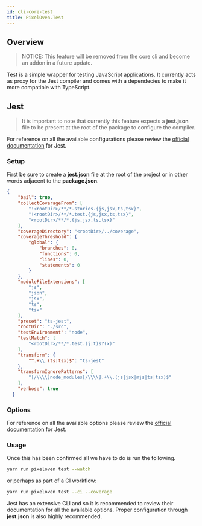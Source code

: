 ```yaml
---
id: cli-core-test
title: PixelOven.Test
---
```


## Overview
> NOTICE: This feature will be removed from the core cli and become an addon in a future update.

Test is a simple wrapper for testing JavaScript applications. It currently acts as proxy for the Jest compiler and comes with a dependecies to make it more compatible with TypeScript.

## Jest
> It is important to note that currently this feature expects a **jest.json** file to be present at the root of the package to configure the compiler.

For reference on all the available configurations please review the [official documentation](https://jestjs.io/) for Jest. 

### Setup
First be sure to create a **jest.json** file at the root of the project or in other words adjacent to the **package.json**.
```json
{
    "bail": true,
    "collectCoverageFrom": [
        "!<rootDir>/**/*.stories.{js,jsx,ts,tsx}",
        "!<rootDir>/**/*.test.{js,jsx,ts,tsx}",
        "<rootDir>/**/*.{js,jsx,ts,tsx}"
    ],
    "coverageDirectory": "<rootDir>/../coverage",
    "coverageThreshold": {
        "global": {
            "branches": 0,
            "functions": 0,
            "lines": 0,
            "statements": 0
        }
    },
    "moduleFileExtensions": [
        "js",
        "json",
        "jsx",
        "ts",
        "tsx"
    ],
    "preset": "ts-jest",
    "rootDir": "./src",
    "testEnvironment": "node",
    "testMatch": [
        "<rootDir>/**/*.test.(j|t)s?(x)"
    ],
    "transform": {
        "^.+\\.(ts|tsx)$": "ts-jest"
    },
    "transformIgnorePatterns": [
        "[/\\\\]node_modules[/\\\\].+\\.(js|jsx|mjs|ts|tsx)$"
    ],
    "verbose": true
  }
```

### Options
For reference on all the available options please review the [official documentation](https://jestjs.io/) for Jest. 

### Usage
Once this has been confirmed all we have to do is run the following.
```bash
yarn run pixeloven test --watch
```
or perhaps as part of a CI workflow:
```bash
yarn run pixeloven test --ci --coverage
```
Jest has an extensive CLI and so it is recommended to review their documentation for all the available options. Proper configuration through **jest.json** is also highly recommended.
